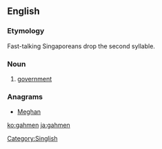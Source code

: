 ==English==

===Etymology===
Fast-talking Singaporeans drop the second syllable.

===Noun===
{{en-noun}}

# {{context|Singapore|lang=en}} [[government]]

===Anagrams===
* [[Meghan#English|Meghan]]

[[Category:Singlish]]

[[ko:gahmen]]
[[ja:gahmen]]